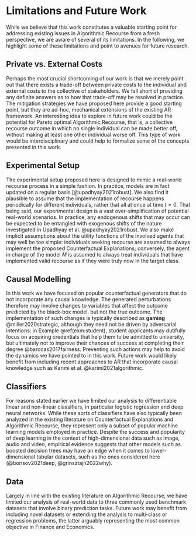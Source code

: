 # Limitations and Future Work {#limit}

While we believe that this work constitutes a valuable starting point for addressing existing issues in Algorithmic Recourse from a fresh perspective, we are aware of several of its limitations. In the following, we highlight some of these limitations and point to avenues for future research.

## Private vs. External Costs

Perhaps the most crucial shortcoming of our work is that we merely point out that there exists a trade-off between private costs to the individual and external costs to the collective of stakeholders. We fall short of providing any definite answers as to how that trade-off may be resolved in practice. The mitigation strategies we have proposed here provide a good starting point, but they are ad-hoc, mechanical extensions of the existing AR framework. An interesting idea to explore in future work could be the potential for Pareto optimal Algorithmic Recourse, that is, a collective recourse outcome in which no single individual can be made better off, without making at least one other individual worse off. This type of work would be interdisciplinary and could help to formalize some of the concepts presented in this work.

## Experimental Setup

The experimental setup proposed here is designed to mimic a real-world recourse process in a simple fashion. In practice, models are in fact updated on a regular basis [@upadhyay2021robust]. We also find it plausible to assume that the implementation of recourse happens periodically for different individuals, rather that all at once at time $t=0$. That being said, our experimental design is a vast over-simplification of potential real-world scenarios. In practice, any endogenous shifts that may occur can be expected to be entangled with exogenous shifts of the nature investigated in Upadhyay et al. @upadhyay2021robust. We also make implicit assumptions about the utility functions of the involved agents that may well be too simple: individuals seeking recourse are assumed to always implement the proposed Counterfactual Explanations; conversely, the agent in charge of the model $M$ is assumed to always treat individuals that have implemented valid recourse as if they were truly now in the target class.

## Causal Modelling

In this work we have focused on popular counterfactual generators that do not incorporate any causal knowledge. The generated perturbations therefore may involve changes to variables that affect the outcome predicted by the black-box model, but not the true outcome. The implementation of such changes is typically described as **gaming** @miller2020strategic, although they need not be driven by adversarial intentions: in Example \@ref(exm:student), student applicants may dutifully focus on acquiring credentials that help them to be admitted to university, but ultimately not to improve their chances of success at completing their degree @barocas2017fairness. Preventing such actions may help to avoid the dynamics we have pointed to in this work. Future work would likely benefit from including recent approaches to AR that incorporate causal knowledge such as Karimi et al. @karimi2021algorithmic. 

## Classifiers 

For reasons stated earlier we have limited our analysis to differentiable linear and non-linear classifiers, in particular logistic regression and deep neural networks. While these sorts of classifiers have also typically been analyzed in the existing literature on Counterfactual Explanations and Algorithmic Recourse, they represent only a subset of popular machine learning models employed in practice. Despite the success and popularity of deep learning in the context of high-dimensional data such as image, audio and video, empirical evidence suggests that other models such as boosted decision trees may have an edge when it comes to lower-dimensional tabular datasets, such as the ones considered here (@borisov2021deep, @grinsztajn2022why). 

## Data {#limit-data}

Largely in line with the existing literature on Algorithmic Recourse, we have limited our analysis of real-world data to three commonly used benchmark datasets that involve binary prediction tasks. Future work may benefit from including novel datasets or extending the analysis to multi-class or regression problems, the latter arguably representing the most common objective in Finance and Economics. 



